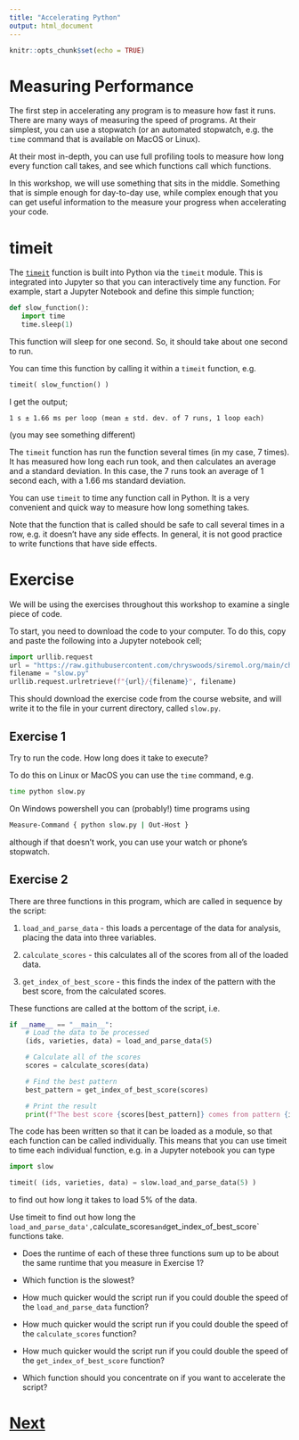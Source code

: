 ```yaml
---
title: "Accelerating Python"
output: html_document
---
```


```r
knitr::opts_chunk$set(echo = TRUE)
```

# Measuring Performance

The first step in accelerating any program is to measure how fast it runs.
There are many ways of measuring the speed of programs. At their simplest,
you can use a stopwatch (or an automated stopwatch, e.g. the `time`
command that is available on MacOS or Linux).

At their most in-depth, you can use full profiling tools to measure how
long every function call takes, and see which functions call which functions.

In this workshop, we will use something that sits in the middle. Something
that is simple enough for day-to-day use, while complex enough that you
can get useful information to the measure your progress when accelerating
your code.

# timeit

The [`timeit`](https://docs.python.org/3/library/timeit.html) function
is built into Python via the `timeit` module. This is integrated into
Jupyter so that you can interactively time any function. For example,
start a Jupyter Notebook and define this simple function;

```python
def slow_function():
   import time
   time.sleep(1)
```

This function will sleep for one second. So, it should take about one
second to run.

You can time this function by calling it within a `timeit` function, e.g.

```python
timeit( slow_function() )
```

I get the output;

```
1 s ± 1.66 ms per loop (mean ± std. dev. of 7 runs, 1 loop each)
```

(you may see something different)

The `timeit` function has run the function several times (in my case,
7 times). It has measured how long each run took, and then calculates
an average and a standard deviation. In this case, the 7 runs took
an average of 1 second each, with a 1.66 ms standard deviation.

You can use `timeit` to time any function call in Python. It is a very
convenient and quick way to measure how long something takes.

Note that the function that is called should be safe to call several times in a
row, e.g. it doesn't have any side effects. In general, it is not good
practice to write functions that have side effects.

# Exercise

We will be using the exercises throughout this workshop
to examine a single piece of code.

To start, you need to download the code to your computer. To do this,
copy and paste the following into a Jupyter notebook cell;

```python
import urllib.request
url = "https://raw.githubusercontent.com/chryswoods/siremol.org/main/chryswoods.com/accelerating_python/code"
filename = "slow.py"
urllib.request.urlretrieve(f"{url}/{filename}", filename)
```

This should download the exercise code from the course website, and will
write it to the file in your current directory, called `slow.py`.

## Exercise 1

Try to run the code. How long does it take to execute?

To do this on Linux or MacOS you can use the `time` command, e.g.

```bash
time python slow.py
```

On Windows powershell you can (probably!) time programs using

```bash
Measure-Command { python slow.py | Out-Host }
```

although if that doesn't work, you can use your watch or phone's stopwatch.

## Exercise 2

There are three functions in this program, which are called in sequence
by the script:

1. `load_and_parse_data` - this loads a percentage of
   the data for analysis, placing the data into three variables.

2. `calculate_scores` - this calculates all of the scores
   from all of the loaded data.

3. `get_index_of_best_score` - this finds the
   index of the pattern with the best score, from the calculated scores.

These functions are called at the bottom of the script, i.e.

```python
if __name__ == "__main__":
    # Load the data to be processed
    (ids, varieties, data) = load_and_parse_data(5)

    # Calculate all of the scores
    scores = calculate_scores(data)

    # Find the best pattern
    best_pattern = get_index_of_best_score(scores)

    # Print the result
    print(f"The best score {scores[best_pattern]} comes from pattern {ids[best_pattern]}")
```

The code has been written so that it can be loaded as a module, so that each
function can be called individually. This means that you can use timeit
to time each individual function, e.g. in a Jupyter notebook you can type

```python
import slow

timeit( (ids, varieties, data) = slow.load_and_parse_data(5) )
```

to find out how long it takes to load 5% of the data.

Use timeit to find out how long the `load_and_parse_data',
`calculate_scores` and
`get_index_of_best_score` functions take.

* Does the runtime of each
of these three functions sum up to be about the same runtime that
you measure in Exercise 1?

* Which function is the slowest?

* How much quicker would the script run if you could double the speed
of the `load_and_parse_data` function?

* How much quicker would the script run if you could double the speed
of the `calculate_scores` function?

* How much quicker would the script run if you could double the speed
of the `get_index_of_best_score` function?

* Which function should you concentrate on if you want to accelerate the script?

# [Next](numba.html)
